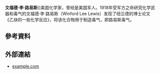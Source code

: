 '''文福德·李·路易斯'''({{lang|en|Winford Lee Lewis}}{{bd|1878年|5月29日|1943年|1月20日|catIdx=Winford Lee Lewis}})美国化学家，曾经是美国军人。1918年受军方之命研究化学武器和毒气的文福德·李·路易斯（Winford Lee Lewis）发现了纽兰德的博士论文《乙炔的一些化学反应》，将该化合物用于制造毒气，即路易斯毒气。

== 參考資料 ==
<!--- 參見https://zh.wikipedia.org/wiki/Wikipedia:%E8%84%9A%E6%B3%A8以獲知如何使用<ref></ref>標籤來插入參考資料，它们會自動顯示在下方。 -->
<!-- 參考資料為維基百科中非常重要的一環，請確保您加入的「每一句話」都是出自於某個來源，並請加入該句話後使用<ref>來源</ref>的方式標註來源-->
{{Reflist|2}}

== 外部連結 ==
<!-- 請放與主題直接相關的網站，格式為 [網址 顯示說明]-->
* [http://www.example.com/ example.com] {{Wayback|url=http://www.example.com/ |date=20180126153425 }}

<!--- 分類 --->
